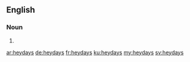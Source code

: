 ==English==

===Noun===
{{head|en|plural}}

# {{plural of|heyday|lang=en}}

[[ar:heydays]]
[[de:heydays]]
[[fr:heydays]]
[[ku:heydays]]
[[my:heydays]]
[[sv:heydays]]